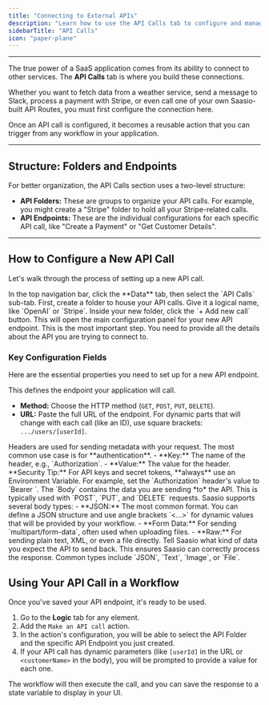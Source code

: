 ```yaml
---
title: "Connecting to External APIs"
description: "Learn how to use the API Calls tab to configure and manage connections to any external or third-party API, from OpenAI to Stripe."
sidebarTitle: "API Calls"
icon: "paper-plane"
---
```


---

The true power of a SaaS application comes from its ability to connect to other services. The **API Calls** tab is where you build these connections.

Whether you want to fetch data from a weather service, send a message to Slack, process a payment with Stripe, or even call one of your own Saasio-built API Routes, you must first configure the connection here.

Once an API call is configured, it becomes a reusable action that you can trigger from any workflow in your application.

---

## Structure: Folders and Endpoints

For better organization, the API Calls section uses a two-level structure:

- **API Folders:** These are groups to organize your API calls. For example, you might create a "Stripe" folder to hold all your Stripe-related calls.
- **API Endpoints:** These are the individual configurations for each specific API call, like "Create a Payment" or "Get Customer Details".

---

## How to Configure a New API Call

Let's walk through the process of setting up a new API call.

<Steps>
<Step title="1. Navigate to the API Calls Tab">
In the top navigation bar, click the **Data** tab, then select the `API Calls` sub-tab.
</Step>

<Step title="2. Create an API Folder">
  First, create a folder to house your API calls. Give it a logical name, like
  `OpenAI` or `Stripe`.
</Step>

<Step title="3. Add a New API Endpoint">
  Inside your new folder, click the `+ Add new call` button. This will open the
  main configuration panel for your new API endpoint.
</Step>

<Step title="4. Configure the Endpoint">
This is the most important step. You need to provide all the details about the API you are trying to connect to.
</Step>
</Steps>

### Key Configuration Fields

Here are the essential properties you need to set up for a new API endpoint.

<ParamField path="Request URL & Method" type="string" required>
  
This defines the endpoint your application will call. 
  
- **Method:** Choose the HTTP method (`GET`, `POST`, `PUT`, `DELETE`). 
- **URL:** Paste the full URL of the endpoint. For dynamic parts that will change with each call (like an ID), 
use square brackets: `.../users/[userId]`.

</ParamField>

<ParamField path="Headers" type="Key-Value Pairs" required>
  Headers are used for sending metadata with your request. The most common use case is for **authentication**.
  - **Key:** The name of the header, e.g., `Authorization`.
  - **Value:** The value for the header.

  <Info>
    **Security Tip:** For API keys and secret tokens, **always** use an Environment Variable. For example, set the `Authorization` header's value to `Bearer <YOUR_SECRET_KEY>`.
  </Info>
</ParamField>

<ParamField path="Body (for POST/PUT requests)" type="JSON, Form Data, or Raw">
  The `Body` contains the data you are sending *to* the API. This is typically used with `POST`, `PUT`, and `DELETE` requests. Saasio supports several body types:
  - **JSON:** The most common format. You can define a JSON structure and use angle brackets `<...>` for dynamic values that will be provided by your workflow.
  - **Form Data:** For sending `multipart/form-data`, often used when uploading files.
  - **Raw:** For sending plain text, XML, or even a file directly.
</ParamField>

<ParamField path="Response Type" type="enum">
  Tell Saasio what kind of data you expect the API to send back. This ensures
  Saasio can correctly process the response. Common types include `JSON`,
  `Text`, `Image`, or `File`.
</ParamField>

## Using Your API Call in a Workflow

Once you've saved your API endpoint, it's ready to be used.

1.  Go to the **Logic** tab for any element.
2.  Add the `Make an API call` action.
3.  In the action's configuration, you will be able to select the API Folder and the specific API Endpoint you just created.
4.  If your API call has dynamic parameters (like `[userId]` in the URL or `<customerName>` in the body), you will be prompted to provide a value for each one.

The workflow will then execute the call, and you can save the response to a state variable to display in your UI.
